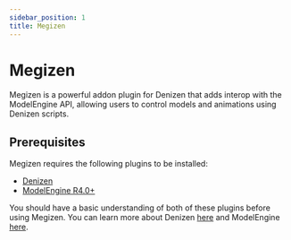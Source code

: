 ```yaml
---
sidebar_position: 1
title: Megizen
---
```


<div style={{ display: "flex", justifyContent: "center", alignItems: "center", flexDirection: "column"} }>

# <span className="megizenTitle">Megizen</span>

</div>

Megizen is a powerful addon plugin for Denizen that adds interop with the ModelEngine API, allowing users to control models and animations using Denizen scripts.

## Prerequisites

Megizen requires the following plugins to be installed:

- [Denizen](https://denizenscript.com/)
- [ModelEngine R4.0+](https://mythiccraft.io/index.php?resources/model-engine%E2%80%94ultimate-entity-model-manager-1-19-4-1-20-4.1213/)

You should have a basic understanding of both of these plugins before using Megizen.
You can learn more about Denizen [here](https://guide.denizenscript.com/) and ModelEngine [here](https://git.lumine.io/mythiccraft/modelengine/-/wikis/home).
